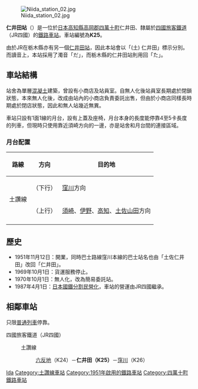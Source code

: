{{noteTA
|T=zh-tw:仁井田車站 (高知縣); zh-cn:仁井田站 (高知县); zh-hk:仁井田站 (高知縣);
|1=zh-tw:仁井田車站 (高知縣); zh-cn:仁井田站 (高知县); zh-hk:仁井田站 (高知縣);
}}
{{日本車站資訊
|公司色   = #1cadca
|文字色   =
|站名     = 仁井田站
|圖片     = Niida station 01.jpg
|pxl      =
|圖片說明 = 仁井田站舍，2010年攝
|日文原名 = 仁井田
|平假名   = にいだ
|羅馬拼音 = Niida
|前一站   = K24 [[六反地站|六反地]]
|後一站   = [[窪川站|窪川]] K26
|前一站距離 = 2.0
|後一站距離 = 4.5
|電報略號 = ニイ
|車站編號 = {{車站編號c|#e25885|K25}}
|所屬公司 = [[四國旅客鐵道|四國旅客鐵道]]（JR四國）
|所屬路線 = {{Color|#e25885|■}}[[土讚線|土讚線]]
|距離     = 194.2
|起站     = [[多度津站|多度津]]
|所在地   = [[高知縣|高知縣]][[高岡郡|高岡郡]][[四萬十町|四萬十町]]仁井田
|車站構造 = [[地面車站|地面車站]]
|月台配置 = 1面1線
|啟用年月日 = 1951年11月12日
|廢止年月日 =
|上下車人次 = 
|統計年度   = 
|備註       = 無人簡易委託站
}}

[[File:Niida_station_02.jpg|thumb]]

'''仁井田站'''（{{jpn|j=仁井田駅|hg=にいだえき|rm=Niida eki|f=y}}）是一位於[[日本|日本]][[高知縣|高知縣]][[高岡郡|高岡郡]][[四萬十町|四萬十町]]仁井田、隸屬於[[四國旅客鐵道|四國旅客鐵道]]（JR四國）的[[鐵路車站|鐵路車站]]。車站編號為'''K25'''。

由於JR在栃木縣亦有另一個[[仁井田站_(栃木縣)|仁井田站]]，因此本站會以「(土) 仁井田」標示分別。而讀音上，本站採用了濁音「だ」，而栃木縣的仁井田站則用回「た」。

==車站結構==
站舍為單層[[混凝土|混凝土]]建築，曾設有小商店及站員室。自無人化後站員室長期處於閉鎖狀態，本來無人化後，改成由站內的小商店負責委託出售，但由於小商店同樣長時期處於閉店狀態，因此和無人站幾近無異。

車站只設有1面1線的月台，設有上蓋及座椅，月台本身的長度能停靠4至5卡長度的列車，但現時只使用靠近須崎方向的一邊，亦是站舍和月台間的連接區域。
===月台配置===
{| class="wikitable"
!路線!!方向!!目的地
|-
!rowspan="2"|{{Color|#e25885|■}}土讚線
!（下行）
|[[窪川站|窪川]]方向
|-
!（上行）
|[[須崎站|須崎]]、[[伊野站_(JR四國)|伊野]]、[[高知站|高知]]、[[土佐山田站|土佐山田]]方向
|-
|}

== 歷史 ==
* 1951年11月12日：開業，同時巴士路線窪川本線的巴士站名也由「土佐仁井田」改回「仁井田」。
* 1969年10月1日：貨運服務停止。
* 1970年10月1日：無人化，改為簡易委託站。
* 1987年4月1日：[[日本國鐵分割民營化|日本國鐵分割民營化]]，車站的營運由JR四國繼承。

== 相鄰車站 ==
只限[[普通列車|普通列車]]停靠。
;四國旅客鐵道（JR四國）
:{{Color|#e25885|■}}土讚線
::[[六反地站|六反地]]（K24）－'''仁井田（K25）'''－[[窪川站|窪川]]（K26）

{{土讚線2}}

{{DEFAULTSORT:Niida}}
[[Category:日本鐵路車站_Ni|Ida]]
[[Category:土讚線車站|Category:土讚線車站]]
[[Category:1951年啟用的鐵路車站|Category:1951年啟用的鐵路車站]]
[[Category:四萬十町鐵路車站|Category:四萬十町鐵路車站]]